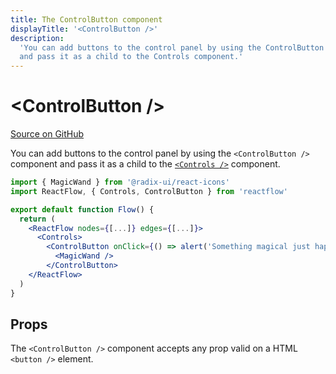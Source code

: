 ```yaml
---
title: The ControlButton component
displayTitle: '<ControlButton />'
description:
  'You can add buttons to the control panel by using the ControlButton component
  and pass it as a child to the Controls component.'
---
```


# &lt;ControlButton />

[Source on GitHub](https://github.com/xyflow/xyflow/blob/v11/packages/controls/src/ControlButton.tsx/#L6)

You can add buttons to the control panel by using the `<ControlButton />` component
and pass it as a child to the [`<Controls />`](/api-reference/components/controls) component.

```jsx
import { MagicWand } from '@radix-ui/react-icons'
import ReactFlow, { Controls, ControlButton } from 'reactflow'

export default function Flow() {
  return (
    <ReactFlow nodes={[...]} edges={[...]}>
      <Controls>
        <ControlButton onClick={() => alert('Something magical just happened. ✨')}>
          <MagicWand />
        </ControlButton>
    </ReactFlow>
  )
}
```

## Props

The `<ControlButton />` component accepts any prop valid on a HTML `<button />`
element.

